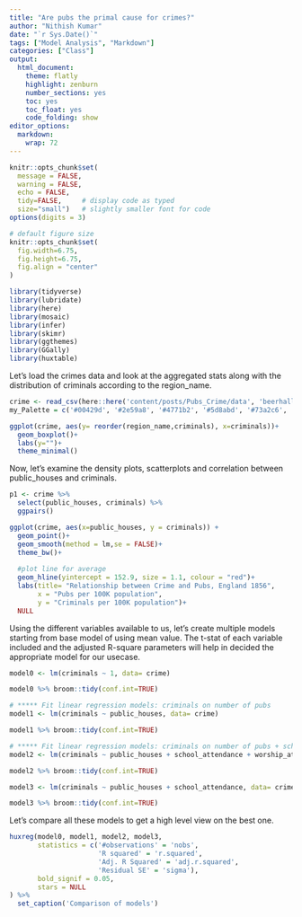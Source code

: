```yaml
---
title: "Are pubs the primal cause for crimes?"
author: "Nithish Kumar"
date: "`r Sys.Date()`"
tags: ["Model Analysis", "Markdown"]
categories: ["Class"]
output:
  html_document:
    theme: flatly
    highlight: zenburn
    number_sections: yes
    toc: yes
    toc_float: yes
    code_folding: show
editor_options: 
  markdown: 
    wrap: 72
---
```


```r
knitr::opts_chunk$set(
  message = FALSE, 
  warning = FALSE, 
  echo = FALSE,
  tidy=FALSE,     # display code as typed
  size="small")   # slightly smaller font for code
options(digits = 3)

# default figure size
knitr::opts_chunk$set(
  fig.width=6.75, 
  fig.height=6.75,
  fig.align = "center"
)
```

```r
library(tidyverse)
library(lubridate)
library(here)
library(mosaic)
library(infer)
library(skimr)
library(ggthemes)
library(GGally)
library(huxtable)
```

Let's load the crimes data and look at the aggregated stats along with the distribution of criminals according to the region_name. 
```r
crime <- read_csv(here::here('content/posts/Pubs_Crime/data', 'beerhall.csv'))
my_Palette = c('#00429d', '#2e59a8', '#4771b2', '#5d8abd', '#73a2c6', '#8abccf', '#a5d5d8', '#c5eddf', '#ffffe0')

```

```r
ggplot(crime, aes(y= reorder(region_name,criminals), x=criminals))+
  geom_boxplot()+
  labs(y="")+
  theme_minimal()
```

Now, let's examine the density plots, scatterplots and correlation between public_houses and criminals.

```r
p1 <- crime %>% 
  select(public_houses, criminals) %>% 
  ggpairs()
```

```r
ggplot(crime, aes(x=public_houses, y = criminals)) +
  geom_point()+
  geom_smooth(method = lm,se = FALSE)+
  theme_bw()+
  
  #plot line for average
  geom_hline(yintercept = 152.9, size = 1.1, colour = "red")+
  labs(title= "Relationship between Crime and Pubs, England 1856",
       x = "Pubs per 100K population",
       y = "Criminals per 100K population")+
  NULL
```

Using the different variables available to us, let's create multiple models starting from base model of using mean value. The t-stat of each variable included and the adjusted R-square parameters will help in decided the appropriate model for our usecase. 

```r
model0 <- lm(criminals ~ 1, data= crime)

model0 %>% broom::tidy(conf.int=TRUE)

# ***** Fit linear regression models: criminals on number of pubs
model1 <- lm(criminals ~ public_houses, data= crime)

model1 %>% broom::tidy(conf.int=TRUE)

# ***** Fit linear regression models: criminals on number of pubs + school + church attendance
model2 <- lm(criminals ~ public_houses + school_attendance + worship_attendance, data= crime)

model2 %>% broom::tidy(conf.int=TRUE)

model3 <- lm(criminals ~ public_houses + school_attendance, data= crime)

model3 %>% broom::tidy(conf.int=TRUE)
```

Let's compare all these models to get a high level view on the best one.
```r
huxreg(model0, model1, model2, model3,
       statistics = c('#observations' = 'nobs', 
                      'R squared' = 'r.squared', 
                      'Adj. R Squared' = 'adj.r.squared', 
                      'Residual SE' = 'sigma'), 
       bold_signif = 0.05, 
       stars = NULL
) %>% 
  set_caption('Comparison of models')
```


